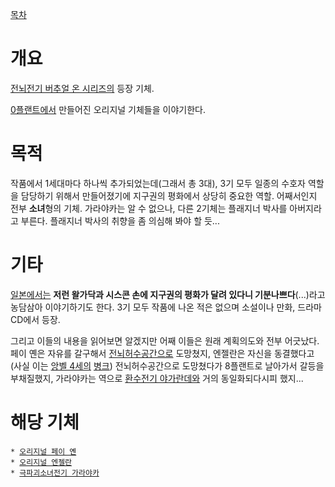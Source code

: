 [[목차]]
= 개요 =
[[전뇌전기 버추얼 온 시리즈]]의 등장 기체.

[[0플랜트]]에서 만들어진 오리지널 기체들을 이야기한다.

= 목적 =
작품에서 1세대마다 하나씩 추가되었는데(그래서 총 3대), 3기 모두 일종의 수호자 역할을 담당하기 위해서 만들어졌기에 지구권의 평화에서 상당히 중요한 역할. 어째서인지 전부 '''소녀'''형의 기체. 가라야카는 알 수 없으나, 다른 2기체는 플래지너 박사를 아버지라고 부른다. 플래지너 박사의 취향을 좀 의심해 봐야 할 듯... 

= 기타 =
[[일본]]에서는 '''저런 왈가닥과 시스콘 손에 지구권의 평화가 달려 있다니 기분나쁘다'''(...)라고 농담삼아 이야기하기도 한다. 3기 모두 작품에 나온 적은 없으며 소설이나 만화, 드라마CD에서 등장.

그리고 이들의 내용을 읽어보면 알겠지만 어째 이들은 원래 계획의도와 전부 어긋났다. 페이 옌은 자유를 갈구해서 [[전뇌허수공간]]으로 도망쳤지, 엔젤란은 자신을 동결했다고(사실 이는 [[앙벨 4세]]의 [[병크]]) 전뇌허수공간으로 도망쳤다가 8플랜트로 날아가서 갈등을 부채질했지, 가라야카는 역으로 [[환수전기 야가란데]]와 거의 동일화되다시피 했지...

= 해당 기체 = 
 * [[오리지널 페이 옌]]
 * [[오리지널 엔젤란]]
 * [[극파괴소녀전기 가라야카]]
